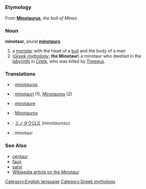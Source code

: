 =={{en}}==
[[Category:English language]]
===Etymology===
From {{la}} '''[[Minotaurus]]''', ''the bull of Minos''

===Noun===
'''minotaur''', plural '''[[minotaurs]]'''

#a [[monster]] with the head of a [[bull]] and the body of a man
#(''[[w:Greek mythology|Greek mythology]]'', '''the Minotaur''') a minotaur who dwelled in the [[labyrinth]] in [[Crete]], who was killed by [[Theseus]]. [[Category:Greek mythology]]

===Translations===
*{{nl}}: [[minotaurus]]
*{{fi}}: [[minotauri]] (1), [[Minotauros]] (2)
*{{fr}}: [[minotaure]]
*{{de}}: [[Minotauros]]
*{{ja}}: [[ミノタウロス]] (minotaurosu)
*{{pl}}: minotaur

===See Also===
*[[centaur]]
*[[faun]]
*[[satyr]]
*[[w:minotaur|Wikipedia article on the Minotaur]]